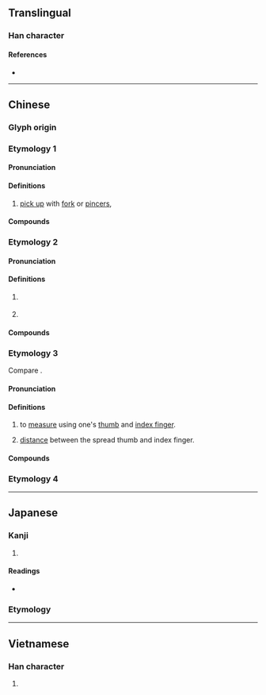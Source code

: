 {{also|搋}}
{{character info}}
==Translingual==

===Han character===
{{Han char|rn=64|rad=手|as=03|sn=6|four=57040|canj=QEI|ids=⿰扌叉}}

====References====
* {{Han ref|kx=0418.040|dkj=11804|dj=0764.210|hdz=31832.080|uh=6260|ud=25184|bh=C9EA|bd=51690}}

----

==Chinese==
{{zh-forms|alt=叉-second round simplified}}

===Glyph origin===
{{Han etym}}

===Etymology 1===
====Pronunciation====
{{zh-pron
|m=chā
|c=caa1
|mc=y
|oc=y
|ma=
|cat=
}}

====Definitions====
{{zh-hanzi}}

# [[pick up]] with [[fork]] or [[pincers]], {{zh-alt form|叉|nocap=y}}

====Compounds====
{{zh-der|扠手|扠枒|扠腰|扠門}}

===Etymology 2===
====Pronunciation====
{{zh-pron
|m=
|c=caa5
|mc=
|oc=
|ma=
|cat=
}}

====Definitions====
{{zh-hanzi}}

# {{lb|zh|Cantonese}} {{zh-alt form|䵦|tr=caa5}}
# {{lb|zh|Cantonese}} {{zh-alt form|岔|tr=caa5}} {{zh-only|扠亂}}

====Compounds====
{{zh-der|扠亂|亂扠|扠𢰸|扠𢰸檔|扠涴|扠涴檔|扠汪|烏喱馬扠}}

===Etymology 3===
Compare {{zh-l|拃|measure using one's thumb and middle finger}}.

====Pronunciation====
{{zh-pron
|m=zhǎ
|c=zaa3
|ma=
|cat=v
}}

====Definitions====
{{zh-hanzi}}

# to [[measure]] using one's [[thumb]] and [[index finger]].
# {{lb|zh|classifier}} [[distance]] between the spread thumb and index finger.

====Compounds====
{{zh-der|一扠}}

===Etymology 4===
{{zh-see|搋|v}}

----

==Japanese==

===Kanji===
{{ja-kanji|grade=|rs=手03}}

# {{rfdef|ja|sort=手03}}

====Readings====
* {{ja-readings
|goon=しゃ, せ
|kanon=さ, さい
|kun=さ-す, さて-
}}

===Etymology===
{{ja-kanjitab|さて|yomi=k}}
{{ja-see|さて}}

----

==Vietnamese==

===Han character===
{{vi-readings|reading=xoa, xoá|rs=手03}}

# {{rfdef|vi}}